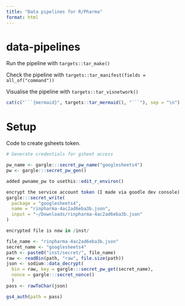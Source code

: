 ```yaml
---
title: "Data pipelines for R/Pharma"
format: html
---
```



# data-pipelines

Run the pipeline with `targets::tar_make()`

Check the pipeline with `targets::tar_manifest(fields = all_of("command"))`

Visualise the pipeline with `targets::tar_visnetwork()`

```r
cat(c("```{mermaid}", targets::tar_mermaid(), "```"), sep = "\n")
```



# Setup

Code to create gsheets token.

```r
# Generate credentials for gsheet access

pw_name <- gargle:::secret_pw_name("googlesheets4")
pw <- gargle:::secret_pw_gen()

added pwname_pw to usethis::edit_r_environ()

encrypt the service account token (I made via goodle dev console)
gargle:::secret_write(
  package = "googlesheets4",
  name = "rinpharma-4ac2ad6eba3b.json",
  input = "~/Downloads/rinpharma-4ac2ad6eba3b.json"
)

encrypted file is now in /inst/

file_name <- "rinpharma-4ac2ad6eba3b.json"
secret_name <- "googlesheets4"
path <- paste0("inst/secret/", file_name)
raw <- readBin(path, "raw", file.size(path))
json <- sodium::data_decrypt(
  bin = raw, key = gargle:::secret_pw_get(secret_name), 
  nonce = gargle:::secret_nonce()
  )
pass <- rawToChar(json)

gs4_auth(path = pass)
```